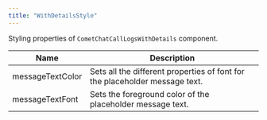 ```yaml
---
title: "WithDetailsStyle"
---
```


Styling properties of `CometChatCallLogsWithDetails` component.

| Name             | Description                                                                 |
| ---------------- | --------------------------------------------------------------------------- |
| messageTextColor | Sets all the different properties of font for the placeholder message text. |
| messageTextFont  | Sets the foreground color of the placeholder message text.                  |
